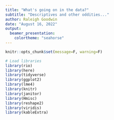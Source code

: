 ```yaml
---
title: "What's going on in the data?"
subtitle: "Descriptives and other oddities..."
author: Raleigh Goodwin
date: "August 16, 2022"
output: 
  beamer_presentation:
    colortheme: "seahorse"
---
```


```r
knitr::opts_chunk$set(message=F, warning=F)
```

```r
# Load libraries
library(rio)
library(here)
library(tidyverse)
library(ggplot2)
library(lme4)
library(knitr)
library(janitor)
library(Hmisc)
library(reshape2)
library(viridis)
library(kableExtra)
```
